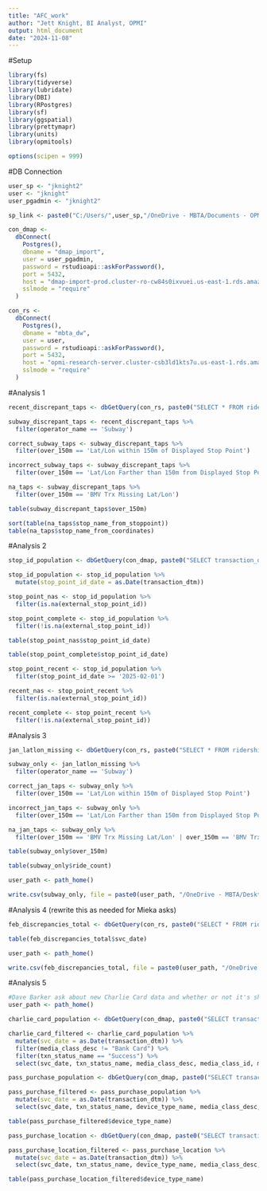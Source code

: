 ```yaml
---
title: "AFC_work"
author: "Jett Knight, BI Analyst, OPMI"
output: html_document
date: "2024-11-08"
---
```


#Setup

```r
library(fs)
library(tidyverse)
library(lubridate)
library(DBI)
library(RPostgres)
library(sf)
library(ggspatial)
library(prettymapr)
library(units)
library(opmitools)

options(scipen = 999)
```

#DB Connection

```r
user_sp <- "jknight2"
user <- "jknight"
user_pgadmin <- "jknight2"

sp_link <- paste0("C:/Users/",user_sp,"/OneDrive - MBTA/Documents - OPMI/02 Active Projects/2024 AFC 2.0/Public Rollout Analyses/Tableau/")

con_dmap <-
  dbConnect(
    Postgres(),
    dbname = "dmap_import",
    user = user_pgadmin,
    password = rstudioapi::askForPassword(),
    port = 5432,
    host = "dmap-import-prod.cluster-ro-cw84s0ixvuei.us-east-1.rds.amazonaws.com",
    sslmode = "require"
  )

con_rs <-
  dbConnect(
    Postgres(),
    dbname = "mbta_dw",
    user = user,
    password = rstudioapi::askForPassword(),
    port = 5432,
    host = "opmi-research-server.cluster-csb3ld1kts7u.us-east-1.rds.amazonaws.com",
    sslmode = "require"
  )
```

#Analysis 1

```r
recent_discrepant_taps <- dbGetQuery(con_rs, paste0("SELECT * FROM ridership.afc2_device_location_issues WHERE svc_date >= '2025-02-01'"))
```

```r
subway_discrepant_taps <- recent_discrepant_taps %>%
  filter(operator_name == 'Subway')
```

```r
correct_subway_taps <- subway_discrepant_taps %>%
  filter(over_150m == 'Lat/Lon within 150m of Displayed Stop Point')

incorrect_subway_taps <- subway_discrepant_taps %>%
  filter(over_150m == 'Lat/Lon Farther than 150m from Displayed Stop Point')

na_taps <- subway_discrepant_taps %>%
  filter(over_150m == 'BMV Trx Missing Lat/Lon')
```

```r
table(subway_discrepant_taps$over_150m)
```

```r
sort(table(na_taps$stop_name_from_stoppoint))
table(na_taps$stop_name_from_coordinates)
```

#Analysis 2

```r
stop_id_population <- dbGetQuery(con_dmap, paste0("SELECT transaction_dtm, external_stop_point_id FROM public.use_transaction_location WHERE transaction_dtm >= '2024-08-01'"))
```

```r
stop_id_population <- stop_id_population %>%
  mutate(stop_point_id_date = as.Date(transaction_dtm))

stop_point_nas <- stop_id_population %>%
  filter(is.na(external_stop_point_id))

stop_point_complete <- stop_id_population %>%
  filter(!is.na(external_stop_point_id))
```

```r
table(stop_point_nas$stop_point_id_date)
```

```r
table(stop_point_complete$stop_point_id_date)
```

```r
stop_point_recent <- stop_id_population %>%
  filter(stop_point_id_date >= '2025-02-01')

recent_nas <- stop_point_recent %>%
  filter(is.na(external_stop_point_id))

recent_complete <- stop_point_recent %>%
  filter(!is.na(external_stop_point_id))
```

#Analysis 3

```r
jan_latlon_missing <- dbGetQuery(con_rs, paste0("SELECT * FROM ridership.afc2_device_location_issues WHERE svc_date = '2025-01-21'"))
```

```r
subway_only <- jan_latlon_missing %>%
  filter(operator_name == 'Subway')
```

```r
correct_jan_taps <- subway_only %>%
  filter(over_150m == 'Lat/Lon within 150m of Displayed Stop Point')

incorrect_jan_taps <- subway_only %>%
  filter(over_150m == 'Lat/Lon Farther than 150m from Displayed Stop Point')

na_jan_taps <- subway_only %>%
  filter(over_150m == 'BMV Trx Missing Lat/Lon' | over_150m == 'BMV Trx Missing Stop Point Name')
```

```r
table(subway_only$over_150m)
```

```r
table(subway_only$ride_count)
```

```r
user_path <- path_home()

write.csv(subway_only, file = paste0(user_path, "/OneDrive - MBTA/Desktop/subway_discrepancies_0121.csv"), row.names = F)
```

#Analysis 4 (rewrite this as needed for Mieka asks)

```r
feb_discrepancies_total <- dbGetQuery(con_rs, paste0("SELECT * FROM ridership.afc2_device_location_issues WHERE svc_date BETWEEN '2025-02-01' AND '2025-02-28'"))
```

```r
table(feb_discrepancies_total$svc_date)
```

```r
user_path <- path_home()

write.csv(feb_discrepancies_total, file = paste0(user_path, "/OneDrive - MBTA/Desktop/feb_discrepancies_total.csv"), row.names = F)
```

#Analysis 5

```r
#Dave Barker ask about new Charlie Card data and whether or not it's showing up in production
user_path <- path_home()

charlie_card_population <- dbGetQuery(con_dmap, paste0("SELECT transaction_dtm, txn_status_name, media_class_desc, media_class_id, media_class_name, media_type_desc, media_type_id, media_type_name FROM public.use_transaction_location WHERE transaction_dtm >= '2025-02-01' AND transaction_dtm <= '2025-05-13'"))
```

```r
charlie_card_filtered <- charlie_card_population %>%
  mutate(svc_date = as.Date(transaction_dtm)) %>%
  filter(media_class_desc != "Bank Card") %>%
  filter(txn_status_name == "Success") %>%
  select(svc_date, txn_status_name, media_class_desc, media_class_id, media_class_name, media_type_desc, media_type_id, media_type_name)
```

```r
pass_purchase_population <- dbGetQuery(con_dmap, paste0("SELECT transaction_dtm, txn_status_name, device_type_name, media_class_desc, media_class_id, media_class_name, media_type_desc, media_type_id, media_type_name FROM public.sale_transaction"))
```

```r
pass_purchase_filtered <- pass_purchase_population %>%
  mutate(svc_date = as.Date(transaction_dtm)) %>%
  select(svc_date, txn_status_name, device_type_name, media_class_desc, media_class_id, media_class_name, media_type_desc, media_type_id, media_type_name)
```

```r
table(pass_purchase_filtered$device_type_name)
```

```r
pass_purchase_location <- dbGetQuery(con_dmap, paste0("SELECT transaction_dtm, txn_status_name, device_type_name, media_class_desc, media_class_id, media_class_name, media_type_desc, media_type_id, media_type_name FROM public.use_transaction_location"))
```

```r
pass_purchase_location_filtered <- pass_purchase_location %>%
  mutate(svc_date = as.Date(transaction_dtm)) %>%
  select(svc_date, txn_status_name, device_type_name, media_class_desc, media_class_id, media_class_name, media_type_desc, media_type_id, media_type_name)
```

```r
table(pass_purchase_location_filtered$device_type_name)
```

